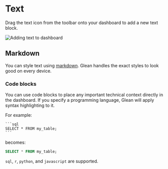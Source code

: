 # Text

Drag the text icon from the toolbar onto your dashboard to add a new text block.

![Adding text to dashboard](/dashboards/add-text.gif)

## Markdown

You can style text using [markdown](https://commonmark.org/help/).
Glean handles the exact styles to look good on every device.

### Code blocks

You can use code blocks to place any important technical context directly in
the dashboard. If you specify a programming language, Glean will apply
syntax highlighting to it.

For example:

    ```sql
    SELECT * FROM my_table;
    ```

becomes:

```sql
SELECT * FROM my_table;
```

`sql`, `r`, `python`, and `javascript` are supported.

